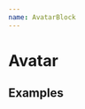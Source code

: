 ```yaml
---
name: AvatarBlock
---
```



# Avatar

<Preview>
  <AvatarBlock
    name="Guille Mesyngier"
    label="pro"
    src="https://cdn.dribbble.com/users/441550/avatars/small/ff7601302c6a004465e0f936110a35de.jpg"
  />
</Preview>

<PropsTable of={AvatarBlock} />

## Examples

<Playground>
  <Stack>
    <AvatarBlock
      name="Guille Mesyngier"
      url="https://dribbble.com/gmesyngier"
      label="pro"
      src="https://cdn.dribbble.com/users/441550/avatars/small/ff7601302c6a004465e0f936110a35de.jpg"
    />
    <AvatarBlock
      name="Auth0"
      url="https://dribbble.com/auth0"
      label="team"
      src="https://cdn.dribbble.com/users/752778/avatars/small/bdd1ffd9a06d66f3782a60f3d2e3444d.png?1512067400"
    />
  </Stack>
</Playground>
